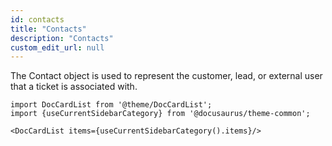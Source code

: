 ```yaml
---
id: contacts
title: "Contacts"
description: "Contacts"
custom_edit_url: null
---
```




The Contact object is used to represent the customer, lead, or external user that a ticket is associated with.




```mdx-code-block
import DocCardList from '@theme/DocCardList';
import {useCurrentSidebarCategory} from '@docusaurus/theme-common';

<DocCardList items={useCurrentSidebarCategory().items}/>
```
      
